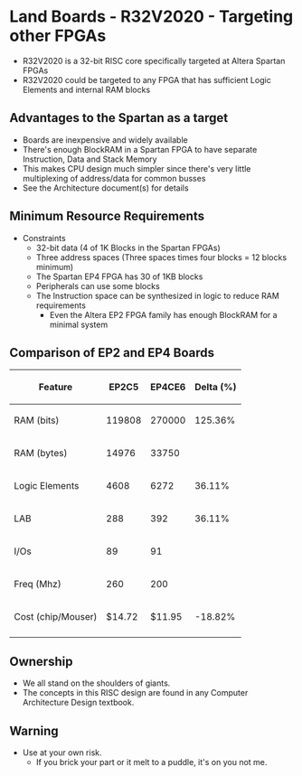 = Land Boards - R32V2020 - Targeting other FPGAs =

* R32V2020 is a 32-bit RISC core specifically targeted at Altera Spartan FPGAs
* R32V2020 could be targeted to any FPGA that has sufficient Logic Elements and internal RAM blocks

== Advantages to the Spartan as a target ==

* Boards are inexpensive and widely available
* There's enough BlockRAM in a Spartan FPGA to have separate Instruction, Data and Stack Memory
* This makes CPU design much simpler since there's very little multiplexing of address/data for common busses
* See the Architecture document(s) for details

== Minimum Resource Requirements ==

* Constraints
** 32-bit data (4 of 1K Blocks in the Spartan FPGAs)
** Three address spaces (Three spaces times four blocks = 12 blocks minimum)
** The Spartan EP4 FPGA has 30 of 1KB blocks
** Peripherals can use some blocks
** The Instruction space can be synthesized in logic to reduce RAM requirements
*** Even the Altera EP2 FPGA family has enough BlockRAM for a minimal system

== Comparison of EP2 and EP4 Boards ==
{| class="wikitable"
! Feature
! EP2C5
! EP4CE6 
! Delta (%)
|-
| RAM (bits)
| 119808
| 270000
| 125.36%
|-
| RAM (bytes)
| 14976
| 33750
| 
|-
| Logic Elements
| 4608
| 6272
| 36.11%
|-
| LAB
| 288
| 392
| 36.11%
|-
| I/Os
| 89
| 91
| 
|-
| Freq (Mhz)
| 260
| 200
| 
|-
| Cost (chip/Mouser)
| $14.72
| $11.95
| -18.82%
|-
|}

== Ownership ==

* We all stand on the shoulders of giants.
* The concepts in this RISC design are found in any Computer Architecture Design textbook.

== Warning ==

* Use at your own risk.
** If you brick your part or it melt to a puddle, it's on you not me.
